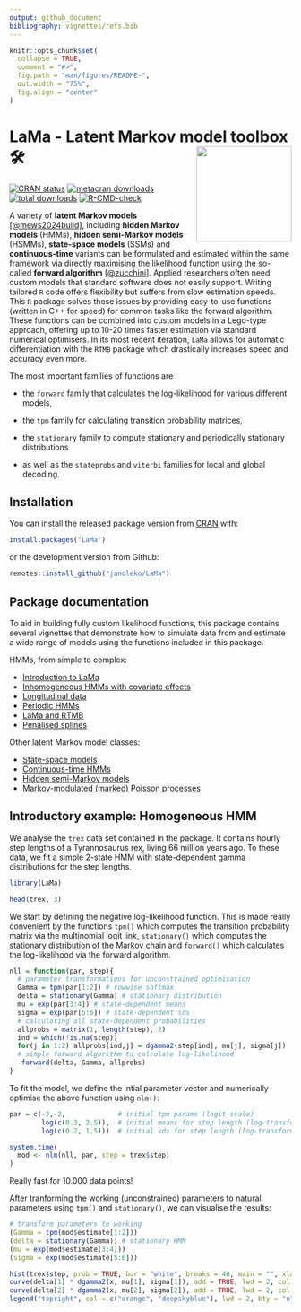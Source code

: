 ```yaml
---
output: github_document
bibliography: vignettes/refs.bib
---
```


```r
knitr::opts_chunk$set(
  collapse = TRUE,
  comment = "#>",
  fig.path = "man/figures/README-",
  out.width = "75%",
  fig.align = "center"
)
```

# LaMa - Latent Markov model toolbox 🛠️ <img src="man/figures/Logo_LaMa_surf.png" align="right" style="height:170px; width:auto;">


<!-- badges: start -->
[![CRAN status](https://www.r-pkg.org/badges/version/LaMa)](https://CRAN.R-project.org/package=LaMa)
[![metacran downloads](https://cranlogs.r-pkg.org/badges/last-month/LaMa)](https://cran.r-project.org/package=LaMa)
[![total downloads](https://cranlogs.r-pkg.org/badges/grand-total/LaMa)](http://cranlogs.r-pkg.org/badges/grand-total/LaMa)
[![R-CMD-check](https://github.com/janoleko/LaMa/actions/workflows/R-CMD-check.yaml/badge.svg)](https://github.com/janoleko/LaMa/actions/workflows/R-CMD-check.yaml)
<!-- badges: end -->

A variety of **latent Markov models** <a href="https://arxiv.org/abs/2406.19157" target="_blank">[@mews2024build]</a>, including **hidden Markov models** (HMMs), **hidden semi-Markov models** (HSMMs), **state-space models** (SSMs) 
and **continuous-time** variants can be formulated and estimated within the same framework via directly maximising the likelihood function using the so-called **forward algorithm** <a href="https://www.taylorfrancis.com/books/mono/10.1201/b20790/hidden-markov-models-time-series-walter-zucchini-iain-macdonald-roland-langrock" target="_blank">[@zucchini]</a>.
Applied researchers often need custom models that standard software does not easily support. Writing tailored `R` code offers flexibility but suffers from slow estimation speeds. This `R` package solves these issues by providing easy-to-use functions (written in C++ for speed) for common tasks like the forward algorithm. These functions can be combined into custom models in a Lego-type approach, offering up to 10-20 times faster estimation via standard numerical optimisers. In its most recent iteration, `LaMa` allows for automatic differentiation with the `RTMB` package which drastically increases speed and accuracy even more.

The most important families of functions are

* the `forward` family that calculates the log-likelihood for various different models,

* the `tpm` family for calculating transition probability matrices,
  <!-- + `tpm()` for calculating a homogeneous transition probability matrix via the multinomial logistic link,  -->
  <!-- + `tpm_g()` for calculating general inhomogeneous transition probabilty matrices,  -->
  <!-- + `tpm_p()` for calculating transition matrices of periodically inhomogeneous HMMs, -->
  <!-- + `tpm_cont()` for calculating the transition probabilites of a continuous-time Markov chain, -->
  <!-- + `tpm_emb()` for calculating the embedded transition matrix of an HSMM, -->

* the `stationary` family to compute stationary and periodically stationary distributions

* as well as the `stateprobs` and `viterbi` families for local and global decoding.

## Installation

You can install the released package version from [CRAN](https://CRAN.R-project.org) with:

```r
install.packages("LaMa")
```

or the development version from Github:
```r
remotes::install_github("janoleko/LaMa")
```
<!-- (To install from Github, you need a functional <a href="https://teuder.github.io/rcpp4everyone_en/020_install.html" target="_blank">C++ compiler</a>.) -->

## Package documentation

To aid in building fully custom likelihood functions, this package contains several vignettes that demonstrate how to simulate data from and estimate a wide range of models using the functions included in this package.

HMMs, from simple to complex:

* [Introduction to LaMa](https://janoleko.github.io/LaMa/articles/Intro_to_LaMa.html)
* [Inhomogeneous HMMs with covariate effects](https://janoleko.github.io/LaMa/articles/Inhomogeneous_HMMs.html)
* [Longitudinal data](https://janoleko.github.io/LaMa/articles/Longitudinal_data.html)
* [Periodic HMMs](https://janoleko.github.io/LaMa/articles/Periodic_HMM.html)
* [LaMa and RTMB](https://janoleko.github.io/LaMa/articles/LaMa_and_RTMB.html)
* [Penalised splines](https://janoleko.github.io/LaMa/articles/Penalised_splines.html)

Other latent Markov model classes:

* [State-space models](https://janoleko.github.io/LaMa/articles/State_space_models.html)
* [Continuous-time HMMs](https://janoleko.github.io/LaMa/articles/Continuous_time_HMMs.html)
* [Hidden semi-Markov models](https://janoleko.github.io/LaMa/articles/HSMMs.html)
* [Markov-modulated (marked) Poisson processes](https://janoleko.github.io/LaMa/articles/MMMPPs.html)


<!-- ## Citation -->

<!-- When using LaMa, please cite the package as follows: -->
<!-- ```{r citation} -->
<!-- citation(package = "LaMa") -->
<!-- ``` -->


## Introductory example: Homogeneous HMM

We analyse the `trex` data set contained in the package. It contains hourly step lengths of a Tyrannosaurus rex, living 66 million years ago. To these data, we fit a simple 2-state HMM with state-dependent gamma distributions for the step lengths.

```r
library(LaMa)

head(trex, 3)
```
We start by defining the negative log-likelihood function. This is made really convenient by the functions `tpm()` which computes the transition probability matrix via the multinomial logit link, `stationary()` which computes the stationary distribution of the Markov chain and `forward()` which calculates the log-likelihood via the forward algorithm.

```r
nll = function(par, step){
  # parameter transformations for unconstrained optimisation
  Gamma = tpm(par[1:2]) # rowwise softmax
  delta = stationary(Gamma) # stationary distribution
  mu = exp(par[3:4]) # state-dependent means
  sigma = exp(par[5:6]) # state-dependent sds
  # calculating all state-dependent probabilities
  allprobs = matrix(1, length(step), 2)
  ind = which(!is.na(step))
  for(j in 1:2) allprobs[ind,j] = dgamma2(step[ind], mu[j], sigma[j])
  # simple forward algorithm to calculate log-likelihood
  -forward(delta, Gamma, allprobs)
}
```

To fit the model, we define the intial parameter vector and numerically optimise the above function using `nlm()`:
```r
par = c(-2,-2,             # initial tpm params (logit-scale)
        log(c(0.3, 2.5)),  # initial means for step length (log-transformed)
        log(c(0.2, 1.5)))  # initial sds for step length (log-transformed)

system.time(
  mod <- nlm(nll, par, step = trex$step)
)
```
Really fast for 10.000 data points!

After tranforming the working (unconstrained) parameters to natural parameters using `tpm()` and `stationary()`, we can visualise the results:

```r
# transform parameters to working
(Gamma = tpm(mod$estimate[1:2]))
(delta = stationary(Gamma)) # stationary HMM
(mu = exp(mod$estimate[3:4]))
(sigma = exp(mod$estimate[5:6]))

hist(trex$step, prob = TRUE, bor = "white", breaks = 40, main = "", xlab = "step length")
curve(delta[1] * dgamma2(x, mu[1], sigma[1]), add = TRUE, lwd = 2, col = "orange", n=500)
curve(delta[2] * dgamma2(x, mu[2], sigma[2]), add = TRUE, lwd = 2, col = "deepskyblue", n=500)
legend("topright", col = c("orange", "deepskyblue"), lwd = 2, bty = "n", legend = c("state 1", "state 2"))
```